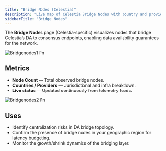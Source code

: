 ```yaml
---
title: "Bridge Nodes (Celestia)"
description: "Live map of Celestia Bridge Nodes with country and provider distribution."
sidebarTitle: "Bridge Nodes"
---
```


The **Bridge Nodes** page (Celestia‑specific) visualizes nodes that bridge Celestia’s DA to consensus endpoints, enabling data availability guarantees for the network.

![Bridgenodes1 Pn](/images/bridgenodes1.png)

## Metrics

- **Node Count** — Total observed bridge nodes.
- **Countries / Providers** — Jurisdictional and infra breakdown.
- **Live status** — Updated continuously from telemetry feeds.

![Bridgenodes2 Pn](/images/bridgenodes2.png)

## Uses

- Identify centralization risks in DA bridge topology.
- Confirm the presence of bridge nodes in your geographic region for latency budgeting.
- Monitor the growth/shrink dynamics of the bridging layer.